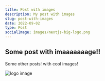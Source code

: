 ```yaml
---
title: Post with images
description: My post with images
slug: post-with-images
date: 2022-09-02
type: Post
socialImage: images/nextjs-big-logo.png
---
```


## Some post with imaaaaaaage!!

Some other posts! with cool images!

![logo image](src/nextjs-big-logo.png)
